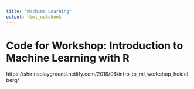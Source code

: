 ```yaml
---
title: "Machine Learning"
output: html_notebook
---
```



# Code for Workshop: Introduction to Machine Learning with R


https://shirinsplayground.netlify.com/2018/06/intro_to_ml_workshop_heidelberg/



